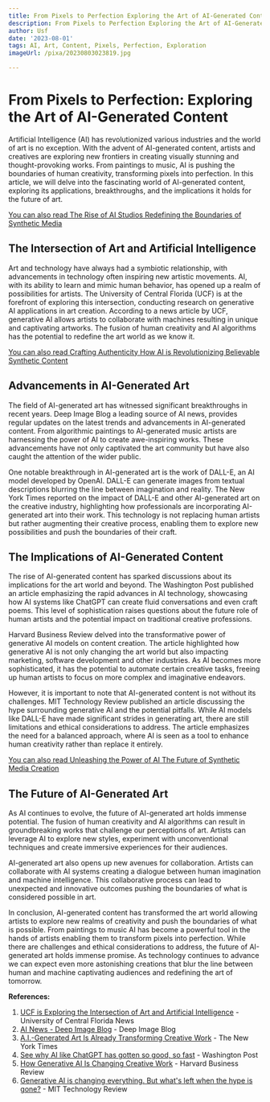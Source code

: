 ```yaml
---
title: From Pixels to Perfection Exploring the Art of AI-Generated Content
description: From Pixels to Perfection Exploring the Art of AI-Generated Content
author: Usf
date: '2023-08-01'
tags: AI, Art, Content, Pixels, Perfection, Exploration
imageUrl: /pixa/20230803023819.jpg

---
```

# From Pixels to Perfection: Exploring the Art of AI-Generated Content

Artificial Intelligence (AI) has revolutionized various industries and the world of art is no exception. With the advent of AI-generated content, artists and creatives are exploring new frontiers in creating visually stunning and thought-provoking works.  From paintings  to music, AI is pushing the boundaries  of human creativity, transforming pixels into perfection. In this article, we will delve into the fascinating world of AI-generated content, exploring its applications, breakthroughs, and the implications  it holds  for the future of art.

[You can also read The Rise of AI Studios Redefining the Boundaries of Synthetic Media](The%20Rise%20of%20AI%20Studios%20Redefining%20the%20Boundaries%20of%20Synthetic%20Media)


## The Intersection of Art and Artificial Intelligence

Art and technology have always had a  symbiotic relationship, with advancements in technology often inspiring  new artistic movements. AI, with its ability to learn and mimic human behavior, has opened up a realm of possibilities for artists.  The University of Central Florida (UCF) is at the forefront of exploring this intersection, conducting research  on generative AI applications in art creation. According to a news article by UCF, generative AI allows artists to collaborate with machines resulting  in  unique and  captivating artworks.  The  fusion of human creativity and AI algorithms has the potential to  redefine  the art  world as we know it.

[You can also read  Crafting Authenticity How AI is Revolutionizing Believable  Synthetic Content](Crafting%20Authenticity%20How%20AI%20is%20Revolutionizing%20Believable%20Synthetic%20Content)


## Advancements in AI-Generated Art

The  field of AI-generated art has witnessed significant breakthroughs in recent years.  Deep Image Blog a leading source of AI news,  provides regular updates on the latest trends and advancements in AI-generated content. From algorithmic paintings to AI-generated music artists are harnessing  the power of AI to create awe-inspiring works. These advancements  have not only  captivated  the art community but have  also caught the attention  of the wider public.

One notable breakthrough in AI-generated art is the work of DALL-E, an AI  model developed by OpenAI. DALL-E  can  generate images from textual descriptions blurring the line between imagination and reality. The New  York Times  reported on the impact of DALL-E and  other AI-generated  art on the creative industry, highlighting how  professionals are incorporating AI-generated art into their work. This technology is not replacing human artists but rather augmenting their creative process, enabling them to  explore new possibilities and push the boundaries of their craft.

## The Implications of  AI-Generated Content

The rise of AI-generated content  has sparked discussions about its implications for the art world and beyond. The Washington Post published an article emphasizing the rapid advances in AI technology, showcasing how AI systems like ChatGPT can create fluid conversations and even craft poems. This  level of sophistication raises questions about the future role of human artists and the potential impact on traditional creative professions.

Harvard Business Review delved into the  transformative power of generative AI models on content  creation. The  article highlighted how generative AI is  not only changing the art  world but also impacting marketing, software development and other industries. As AI becomes more sophisticated, it has the potential  to automate certain  creative tasks, freeing up human artists to focus on more complex and imaginative endeavors.

However, it is important to note that AI-generated content is not without its  challenges. MIT Technology Review published an article discussing the hype surrounding generative AI and the potential  pitfalls. While AI models  like DALL-E have made significant  strides  in generating  art, there are still limitations and ethical considerations to address. The article emphasizes the need for a balanced approach, where AI is seen as a tool to enhance  human creativity rather than replace it entirely.

[You can also read Unleashing the Power of AI The Future of Synthetic Media Creation](Unleashing%20the%20Power%20of%20AI%20The%20Future%20of%20Synthetic%20Media%20Creation)


## The Future of AI-Generated Art

As AI continues to evolve, the future of  AI-generated art holds  immense potential. The fusion of human creativity and  AI  algorithms can  result  in groundbreaking works that challenge  our  perceptions of art. Artists can leverage AI to  explore  new styles,  experiment with unconventional techniques and create immersive experiences for their audiences.

AI-generated  art also opens up new avenues for collaboration. Artists can collaborate with AI systems creating a dialogue between human imagination and machine intelligence. This collaborative process can lead to unexpected and innovative  outcomes pushing the boundaries of what is considered possible in art.

In  conclusion, AI-generated content has  transformed the art world allowing artists  to explore  new realms of creativity and  push the boundaries of what is possible. From paintings to  music AI has become  a  powerful tool in the  hands of artists enabling them to transform pixels into perfection. While there are challenges and ethical considerations to address, the future of AI-generated art  holds immense promise. As technology continues to advance we can expect even more astonishing creations that blur the line between human and machine captivating audiences and redefining  the art of tomorrow.

**References:**

1.  [UCF is Exploring the  Intersection of Art and Artificial Intelligence](https://www.ucf.edu/news/ucf-is-exploring-the-intersection-of-art-and-artificial-intelligence/) - University of Central Florida News
2. [AI News - Deep Image Blog](https://deep-image.ai/blog/tag/ai-news/) - Deep Image Blog
3. [A.I.-Generated Art Is Already  Transforming Creative Work](https://www.nytimes.com/2022/10/21/technology/ai-generated-art-jobs-dall-e-2.html) -  The New York Times
4. [See why AI like  ChatGPT has gotten so good, so fast](https://www.washingtonpost.com/business/interactive/2023/artificial-intelligence-tech-rapid-advances/) - Washington Post
5. [How Generative AI Is Changing Creative Work](https://hbr.org/2022/11/how-generative-ai-is-changing-creative-work) - Harvard Business Review
6. [Generative AI is changing everything.  But what's  left when the hype is  gone?](https://www.technologyreview.com/2022/12/16/1065005/generative-ai-revolution-art/) - MIT Technology Review
